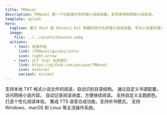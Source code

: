 ```yaml
---
title: TRNovel
description: TRNovel 是一个功能强大的终端小说阅读器，支持本地和网络小说阅读。
template: splash
hero:
  tagline: 基于 Rust 和 Ratatui-Kit 构建的现代化终端小说阅读器，专为小说爱好者设计。
  image:
    file: ../../assets/houston.webp
  actions:
    - text: 快速开始
      link: /TRNovel/guides/intro
      icon: right-arrow
    - text: 点个 Star 支持我们
      link: https://github.com/yexiyue/TRNovel
      icon: external
      variant: minimal
---
```




<CardGrid stagger>
	<Card title="本地小说阅读" icon="document">
		支持本地 TXT 格式小说文件的阅读，自动识别目录结构。
	</Card>
	<Card title="网络小说源" icon="open-book">
		通过自定义书源配置，访问网络小说内容。
	</Card>
	<Card title="历史记录管理" icon="bars">
		自动记录阅读进度，方便继续阅读。
	</Card>
	<Card title="主题自定义" icon="setting">
		支持自定义主题颜色，打造个性化阅读体验。
	</Card>
	<Card title="听书功能" icon="star">
		集成 TTS 语音合成功能，支持听书模式。
	</Card>
	<Card title="跨平台支持" icon="laptop">
		支持 Windows、macOS 和 Linux 等主流操作系统。
	</Card>
</CardGrid>

